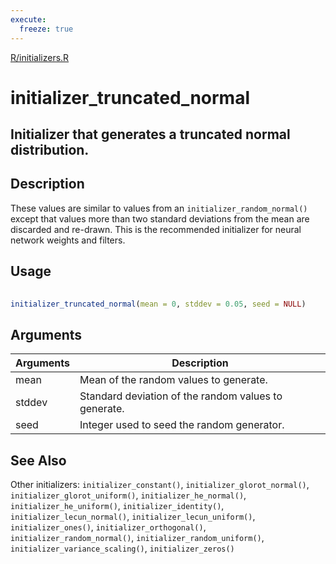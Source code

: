 ```yaml
---
execute:
  freeze: true
---
```


[R/initializers.R](https://github.com/rstudio/keras//blob/main/R/initializers.R#L83) 

# initializer_truncated_normal

## Initializer that generates a truncated normal distribution.

## Description
 These values are similar to values from an `initializer_random_normal()` except that values more than two standard deviations from the mean are discarded and re-drawn. This is the recommended initializer for neural network weights and filters. 


## Usage
```r
 
initializer_truncated_normal(mean = 0, stddev = 0.05, seed = NULL) 
```

## Arguments
|Arguments|Description|
|---|---|
| mean | Mean of the random values to generate. |
| stddev | Standard deviation of the random values to generate. |
| seed | Integer used to seed the random generator. |






## See Also
 Other initializers:  `initializer_constant()`, `initializer_glorot_normal()`, `initializer_glorot_uniform()`, `initializer_he_normal()`, `initializer_he_uniform()`, `initializer_identity()`, `initializer_lecun_normal()`, `initializer_lecun_uniform()`, `initializer_ones()`, `initializer_orthogonal()`, `initializer_random_normal()`, `initializer_random_uniform()`, `initializer_variance_scaling()`, `initializer_zeros()` 

